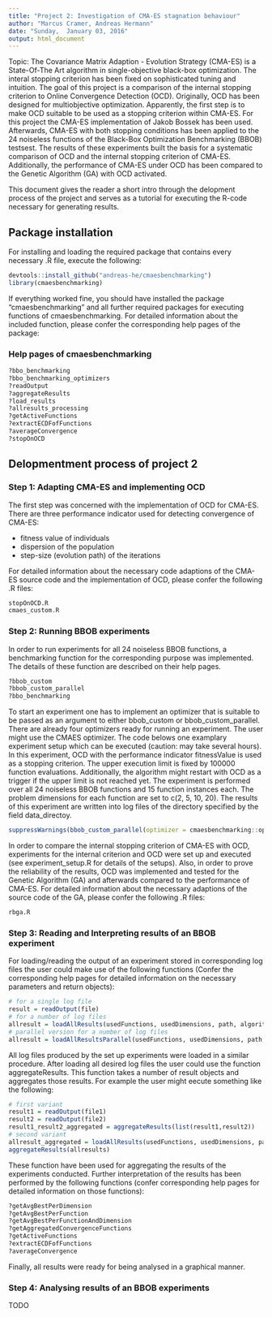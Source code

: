 ```yaml
---
title: "Project 2: Investigation of CMA-ES stagnation behaviour"
author: "Marcus Cramer, Andreas Hermann"
date: "Sunday,  January 03, 2016"
output: html_document
---
```


Topic:
The Covariance Matrix Adaption - Evolution Strategy (CMA-ES) is a State-Of-The Art algorithm in single-objective black-box optimization.
The interal stopping criterion has been fixed on sophisticated tuning and intuition. The goal of this project is a comparison of the internal stopping
criterion to Online Convergence Detection (OCD). Originally, OCD has been designed for multiobjective optimization. Apparently, the first step is to make
OCD suitable to be used as a stopping criterion within CMA-ES. For this project the CMA-ES implementation of Jakob Bossek has been used. Afterwards, CMA-ES with both stopping conditions has been applied to the 24 noiseless functions of the Black-Box Optimization Benchmarking (BBOB) testsest. The results of these experiments built the basis for a systematic comparison of OCD and the internal stopping criterion of CMA-ES. Additionally, the performance of CMA-ES under OCD has been compared to the Genetic Algorithm (GA) with OCD activated.

This document gives the reader a short intro through the delopment process of the project and serves as a tutorial
for executing the R-code necessary for generating results.

## Package installation
For installing and loading the required package that contains every necessary .R file, execute the following:
```r
devtools::install_github("andreas-he/cmaesbenchmarking")
library(cmaesbenchmarking)
```

If everything worked fine, you should have installed the package "cmaesbenchmarking" and all further required packages for executing functions of cmaesbenchmarking.
For detailed information about the included function, please confer the corresponding help pages of the package:

### Help pages of cmaesbenchmarking
```r
?bbo_benchmarking
?bbo_benchmarking_optimizers
?readOutput
?aggregateResults
?load_results
?allresults_processing
?getActiveFunctions
?extractECDFofFunctions
?averageConvergence
?stopOnOCD
```

## Delopmentment process of project 2
### Step 1: Adapting CMA-ES and implementing OCD
The first step was concerned with the implementation of OCD for CMA-ES. There are three performance indicator used for detecting convergence of CMA-ES:

* fitness value of individuals
* dispersion of the population
* step-size (evolution path) of the iterations

For detailed information about the necessary code adaptions of the CMA-ES source code and the implementation of OCD, please confer the following .R files:
```r
stopOnOCD.R
cmaes_custom.R
```

### Step 2: Running BBOB experiments
In order to run experiments for all 24 noiseless BBOB functions, a benchmarking function for the corresponding purpose was implemented. The details of these function are described on their help pages. 

```r
?bbob_custom
?bbob_custom_parallel
?bbo_benchmarking
```
  
  
To start an experiment one has to implement an optimizer that is suitable to be passed as an argument to either bbob_custom or bbob_custom_parallel. There are already four optimizers ready for running an experiment. The user might use the CMAES optimizer. The code belows one examplary experiment setup which can be executed (caution: may take several hours). In this experiment, OCD with the performance indicator fitnessValue is used as a stopping criterion. The upper execution limit is fixed by 100000 function evaluations. Additionally, the algorithm might restart with OCD as a trigger if the upper limit is not reached yet. The experiment is performed over all 24 noiseless BBOB functions and 15 function instances each. The problem dimensions for each function are set to c(2, 5, 10, 20). The results of this experiment are written into log files of the directory specified by the field data_directoy.


```r
suppressWarnings(bbob_custom_parallel(optimizer = cmaesbenchmarking::optimizerCMAES, algorithm_id = "CMAES_OCD", data_directory = "OCD_RUN_0.0001_100", dimensions = c(2, 5, 10, 20), instances = 1:15, function_ids = 1:24, maxit = NULL, stopFitness = 1e-08, maxFE = 100000, max_restarts = 100000, OCD = TRUE, varLimit = 0.0001, nPreGen = 100, fitnessValue = TRUE, dispersion = FALSE, evolutionPath = FALSE, restart_multiplier = 2, restart_triggers = "OCD"))
```

In order to compare the internal stopping criterion of CMA-ES with OCD, experiments for the internal criterion and OCD were set up and executed (see experiment_setup.R for details of the setups). Also, in order to prove the reliability of the results, OCD was implemented and tested for the Genetic Algorithm (GA) and afterwards compared to the performance of CMA-ES.
For detailed information about the necessary adaptions of the source code of the GA, please confer the following .R files:

```r
rbga.R
```

### Step 3: Reading and Interpreting results of an BBOB experiment

For loading/reading the output of an experiment stored in corresponding log files the user could make use of the following functions (Confer the corresponding help pages for detailed information on the necessary parameters and return objects):

```r
# for a single log file
result = readOutput(file)
# for a number of log files
allresult = loadAllResults(usedFunctions, usedDimensions, path, algorithmName)
# parallel version for a number of log files
allresult = loadAllResultsParallel(usedFunctions, usedDimensions, path, algorithmName)
```

All log files produced by the set up experiments were loaded in a similar procedure.
After loading all desired log files the user could use the function aggregateResults. This function takes a number of result objects and aggregates those results. For example the user might eecute something like the following:

```r
# first variant
result1 = readOutput(file1)
result2 = readOutput(file2)
result1_result2_aggregated = aggregateResults(list(result1,result2))
# second variant
allresult_aggregated = loadAllResults(usedFunctions, usedDimensions, path, algorithmName)
aggregateResults(allresults)
```

These function have been used for aggregating the results of the experiments conducted.
Further interpretation of the results has been performed by the following functions (confer corresponding help pages for detailed information on those functions):
```r
?getAvgBestPerDimension
?getAvgBestPerFunction
?getAvgBestPerFunctionAndDimension
?getAggregatedConvergenceFunctions
?getActiveFunctions
?extractECDFofFunctions
?averageConvergence
```

Finally, all results were ready for being analysed in a graphical manner.

### Step 4: Analysing results of an BBOB experiments
TODO
